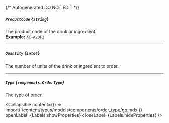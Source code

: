 {/* Autogenerated DO NOT EDIT  */}

##### `ProductCode` *{`string`}*
The product code of the drink or ingredient.
<br/>
**Example:** `AC-A2DF3`

---
##### `Quantity` *{`int64`}*
The number of units of the drink or ingredient to order.

---
##### `Type` *{`components.OrderType`}*
The type of order.

<Collapsible content={() => import('/content/types/models/components/order_type/go.mdx')} openLabel={Labels.showProperties} closeLabel={Labels.hideProperties} />



